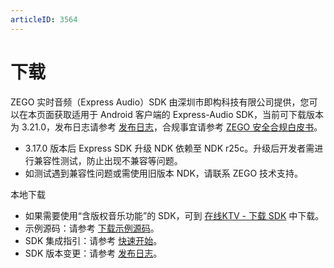 ```yaml
---
articleID: 3564
---
```


# 下载

ZEGO 实时音频（Express Audio）SDK 由深圳市即构科技有限公司提供，您可以在本页面获取适用于 Android 客户端的 Express-Audio SDK，当前可下载版本为 3.21.0，发布日志请参考 [发布日志](!DownloadSDK/Release_Notes)，合规事宜请参考 [ZEGO 安全合规白皮书](/policies-and-agreements/zego-security-and-compliance-white-paper)。

<Warning title="注意">


- 3.17.0 版本后 Express SDK 升级 NDK 依赖至  NDK r25c。升级后开发者需进行兼容性测试，防止出现不兼容等问题。
- 如测试遇到兼容性问题或需使用旧版本 NDK，请联系 ZEGO 技术支持。

</Warning>



<Card title="Express-Audio SDK v3.21.0" href="https://storage.zego.im/rtc/ZegoExpressAudio/android/ZegoExpressAudio-android-shared-java.zip" target="_blank">
本地下载
</Card>   

<Note title="说明">

- 如果需要使用“含版权音乐功能”的 SDK，可到 [在线KTV - 下载 SDK](/online-ktv-android/downloads) 中下载。
- 示例源码：请参考 [下载示例源码](!DownloadDemo/DownloadDemo)。
- SDK 集成指引：请参考 [快速开始](!Integration/SDK_Integration)。
- SDK 版本变更：请参考 [发布日志](!DownloadSDK/Release_Notes)。

</Note>




